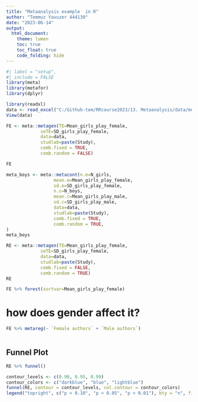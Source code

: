 ```yaml
---
title: "Metaanalysis example  in R"
author: "Temmuz Yavuzer 444130"
date: "2023-06-14"
output:
  html_document:
    theme: lumen
    toc: true
    toc_float: true
    code_folding: hide
---
```


```r
#| label = "setup",
#| include = FALSE
library(meta)
library(metafor)
library(dplyr)
```


```r
library(readxl)
data <- read_excel("C:/Github-tem/RRcourse2023/13. Metaanalysis/data/metaanalysis_data.xlsx")
View(data)
```


```r
FE <- meta::metagen(TE=Mean_girls_play_female,
             seTE=SD_girls_play_female,
             data=data,
             studlab=paste(Study),
             comb.fixed = TRUE,
             comb.random = FALSE)

FE
```



```r
meta_boys <- meta::metacont(n.e=N_girls,
                  mean.e=Mean_girls_play_female,
                  sd.e=SD_girls_play_female,
                  n.c=N_boys,
                  mean.c=Mean_girls_play_male,
                  sd.c=SD_girls_play_male,
                  data=data,
                  studlab=paste(Study),
                  comb.fixed = TRUE,
                  comb.random = TRUE,
)
meta_boys
```

```r
RE <- meta::metagen(TE=Mean_girls_play_female,
             seTE=SD_girls_play_female,
             data=data,
             studlab=paste(Study),
             comb.fixed = FALSE,
             comb.random = TRUE)
RE
```

```r
FE %>% forest(sortvar=Mean_girls_play_female)
```



# how does gender affect it?

```r
FE %>% metareg(~ `Female authors` + `Male authors`)
  
```  


## Funnel Plot


```r
RE %>% funnel()
```


```r
contour_levels <- c(0.90, 0.95, 0.99)
contour_colors <- c("darkblue", "blue", "lightblue")
funnel(RE, contour = contour_levels, col.contour = contour_colors)
legend("topright", c("p < 0.10", "p < 0.05", "p < 0.01"), bty = "n", fill = contour_colors)
```

